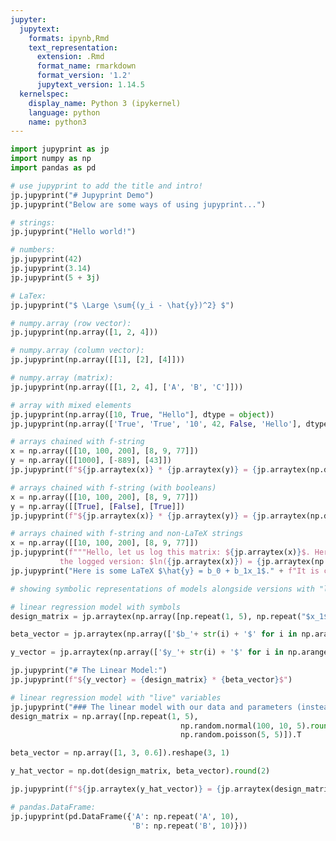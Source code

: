 ```yaml
---
jupyter:
  jupytext:
    formats: ipynb,Rmd
    text_representation:
      extension: .Rmd
      format_name: rmarkdown
      format_version: '1.2'
      jupytext_version: 1.14.5
  kernelspec:
    display_name: Python 3 (ipykernel)
    language: python
    name: python3
---
```


```python
import jupyprint as jp
import numpy as np
import pandas as pd

# use jupyprint to add the title and intro!
jp.jupyprint("# Jupyprint Demo")
jp.jupyprint("Below are some ways of using jupyprint...")
```

```python
# strings:
jp.jupyprint("Hello world!")
```

```python
# numbers:
jp.jupyprint(42)
jp.jupyprint(3.14)
jp.jupyprint(5 + 3j)  
```

```python
# LaTex:
jp.jupyprint("$ \Large \sum{(y_i - \hat{y})^2} $")
```

```python
# numpy.array (row vector):
jp.jupyprint(np.array([1, 2, 4]))
```

```python
# numpy.array (column vector):
jp.jupyprint(np.array([[1], [2], [4]]))
```

```python
# numpy.array (matrix):
jp.jupyprint(np.array([[1, 2, 4], ['A', 'B', 'C']]))
```

```python
# array with mixed elements
jp.jupyprint(np.array([10, True, "Hello"], dtype = object)) 
jp.jupyprint(np.array(['True', 'True', '10', 42, False, 'Hello'], dtype=object))
```

```python
# arrays chained with f-string
x = np.array([[10, 100, 200], [8, 9, 77]])
y = np.array([[1000], [-889], [43]])
jp.jupyprint(f"${jp.arraytex(x)} * {jp.arraytex(y)} = {jp.arraytex(np.dot(x, y))}$")
```

```python
# arrays chained with f-string (with booleans)
x = np.array([[10, 100, 200], [8, 9, 77]])
y = np.array([[True], [False], [True]])
jp.jupyprint(f"${jp.arraytex(x)} * {jp.arraytex(y)} = {jp.arraytex(np.dot(x, y))}$")
```

```python
# arrays chained with f-string and non-LaTeX strings
x = np.array([[10, 100, 200], [8, 9, 77]])
jp.jupyprint(f"""Hello, let us log this matrix: ${jp.arraytex(x)}$. Here is
           the logged version: $ln({jp.arraytex(x)}) = {jp.arraytex(np.log(x).round(2))}$""")
jp.jupyprint("Here is some LaTeX $\hat{y} = b_0 + b_1x_1$." + f"It is chained with LaTeX printouts of some matrix multiplication with the numpy arrays above: ${jp.arraytex(x)} * {jp.arraytex(y)} = {jp.arraytex(np.dot(x, y))}$")
```

```python
# showing symbolic representations of models alongside versions with "live" variables

# linear regression model with symbols
design_matrix = jp.arraytex(np.array([np.repeat(1, 5), np.repeat("$x_1$", 5), np.repeat("$x_2$", 5)]).T)

beta_vector = jp.arraytex(np.array(['$b_'+ str(i) + '$' for i in np.arange(0, 3)]).reshape(3, 1))

y_vector = jp.arraytex(np.array(['$y_'+ str(i) + '$' for i in np.arange(1, 6)]).reshape(5, 1))

jp.jupyprint("# The Linear Model:")
jp.jupyprint(f"${y_vector} = {design_matrix} * {beta_vector}$")

# linear regression model with "live" variables
jp.jupyprint("### The linear model with our data and parameters (instead of symbols):")
design_matrix = np.array([np.repeat(1, 5),
                                      np.random.normal(100, 10, 5).round(2),
                                      np.random.poisson(5, 5)]).T

beta_vector = np.array([1, 3, 0.6]).reshape(3, 1)

y_hat_vector = np.dot(design_matrix, beta_vector).round(2)

jp.jupyprint(f"${jp.arraytex(y_hat_vector)} = {jp.arraytex(design_matrix)} * {jp.arraytex(beta_vector)}$")
```

```python
# pandas.DataFrame:
jp.jupyprint(pd.DataFrame({'A': np.repeat('A', 10),
                           'B': np.repeat('B', 10)}))
```
